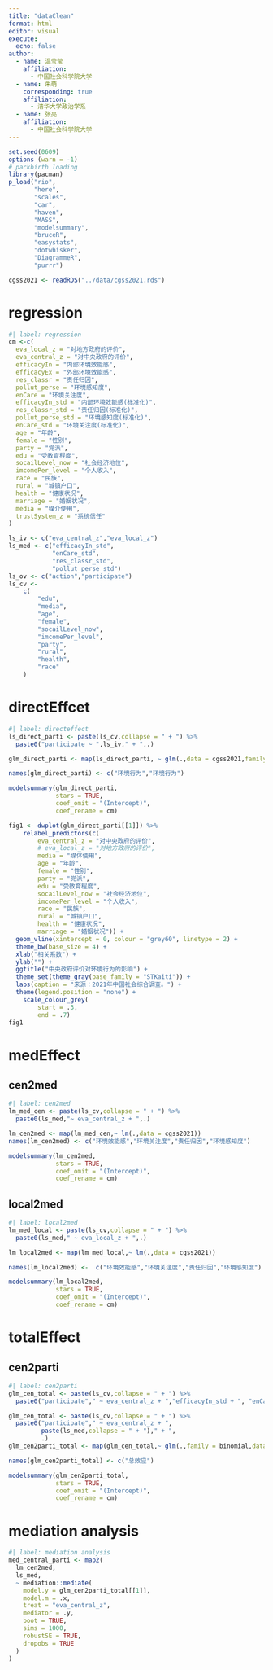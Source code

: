 ```yaml
---
title: "dataClean"
format: html
editor: visual
execute:
  echo: false
author: 
  - name: 温莹莹
    affiliation: 
      - 中国社会科学院大学
  - name: 朱萌
    corresponding: true
    affiliation: 
      - 清华大学政治学系
  - name: 张亮
    affiliation: 
      - 中国社会科学院大学
---
```


```r
set.seed(0609)
options (warn = -1)
# packbirth loading
library(pacman)
p_load("rio",
       "here",
       "scales",
       "car",
       "haven",
       "MASS",
       "modelsummary",
       "bruceR",
       "easystats",
       "dotwhisker",
       "DiagrammeR",
       "purrr")

cgss2021 <- readRDS("../data/cgss2021.rds")
```

# regression
```r
#| label: regression
cm <-c(
  eva_local_z = "对地方政府的评价",
  eva_central_z = "对中央政府的评价",
  efficacyIn = "内部环境效能感",
  efficacyEx = "外部环境效能感",
  res_classr = "责任归因",
  pollut_perse = "环境感知度",
  enCare = "环境关注度",
  efficacyIn_std = "内部环境效能感(标准化)",
  res_classr_std = "责任归因(标准化)",
  pollut_perse_std = "环境感知度(标准化)",
  enCare_std = "环境关注度(标准化)",
  age = "年龄",
  female = "性别",
  party = "党派",
  edu = "受教育程度",
  socailLevel_now = "社会经济地位",
  imcomePer_level = "个人收入",
  race = "民族",
  rural = "城镇户口",
  health = "健康状况",
  marriage = "婚姻状况",
  media = "媒介使用",
  trustSystem_z = "系统信任"
)

ls_iv <- c("eva_central_z","eva_local_z")
ls_med <- c("efficacyIn_std",
            "enCare_std",
            "res_classr_std",
            "pollut_perse_std")
ls_ov <- c("action","participate")
ls_cv <-
    c(
        "edu",
        "media",
        "age",
        "female",
        "socailLevel_now",
        "imcomePer_level",
        "party",
        "rural",
        "health",
        "race"
    )

```

# directEffcet
```r
#| label: directeffect
ls_direct_parti <- paste(ls_cv,collapse = " + ") %>%
  paste0("participate ~ ",ls_iv," + ",.)

glm_direct_parti <- map(ls_direct_parti, ~ glm(.,data = cgss2021,family = binomial))

names(glm_direct_parti) <- c("环境行为","环境行为")

modelsummary(glm_direct_parti,
             stars = TRUE,
             coef_omit = "(Intercept)",
             coef_rename = cm)

fig1 <- dwplot(glm_direct_parti[[1]]) %>% 
    relabel_predictors(c(
        eva_central_z = "对中央政府的评价",
        # eva_local_z = "对地方政府的评价",
        media = "媒体使用",
        age = "年龄",
        female = "性别",
        party = "党派",
        edu = "受教育程度",
        socailLevel_now = "社会经济地位",
        imcomePer_level = "个人收入",
        race = "民族",
        rural = "城镇户口",
        health = "健康状况",
        marriage = "婚姻状况")) +
  geom_vline(xintercept = 0, colour = "grey60", linetype = 2) +
  theme_bw(base_size = 4) + 
  xlab("相关系数") + 
  ylab("") +
  ggtitle("中央政府评价对环境行为的影响") + 
  theme_set(theme_gray(base_family = "STKaiti")) +
  labs(caption = "来源：2021年中国社会综合调查。") +
  theme(legend.position = "none") +
    scale_colour_grey(
        start = .3,
        end = .7)
fig1

```

# medEffect

## cen2med
```r
#| label: cen2med
lm_med_cen <- paste(ls_cv,collapse = " + ") %>%
  paste0(ls_med,"~ eva_central_z + ",.)

lm_cen2med <- map(lm_med_cen,~ lm(.,data = cgss2021))
names(lm_cen2med) <- c("环境效能感","环境关注度","责任归因","环境感知度")

modelsummary(lm_cen2med,
             stars = TRUE,
             coef_omit = "(Intercept)",
             coef_rename = cm)
```

## local2med
```r
#| label: local2med
lm_med_local <- paste(ls_cv,collapse = " + ") %>%
  paste0(ls_med," ~ eva_local_z + ",.)

lm_local2med <- map(lm_med_local,~ lm(.,data = cgss2021))

names(lm_local2med) <-  c("环境效能感","环境关注度","责任归因","环境感知度")

modelsummary(lm_local2med,
             stars = TRUE,
             coef_omit = "(Intercept)",
             coef_rename = cm)
```



# totalEffect
## cen2parti
```r
#| label: cen2parti
glm_cen_total <- paste(ls_cv,collapse = " + ") %>%
  paste0("participate"," ~ eva_central_z + ","efficacyIn_std + ", "enCare_std + ","res_classr_std + ","pollut_perse_std + ",.)

glm_cen_total <- paste(ls_cv,collapse = " + ") %>%
  paste0("participate"," ~ eva_central_z + ",
         paste(ls_med,collapse = " + ")," + ",
         .)
glm_cen2parti_total <- map(glm_cen_total,~ glm(.,family = binomial,data = cgss2021))

names(glm_cen2parti_total) <- c("总效应")

modelsummary(glm_cen2parti_total,
             stars = TRUE,
             coef_omit = "(Intercept)",
             coef_rename = cm)
```

# mediation analysis
```r
#| label: mediation analysis
med_central_parti <- map2(
  lm_cen2med,
  ls_med,
  ~ mediation::mediate(
    model.y = glm_cen2parti_total[[1]],
    model.m = .x,
    treat = "eva_central_z",
    mediator = .y,
    boot = TRUE,
    sims = 1000,
    robustSE = TRUE, 
    dropobs = TRUE
  )
)


```

